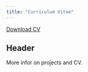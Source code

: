 ```yaml
---
title: "Curriculum Vitae"
---
```


<a href="CV.pdf#" class="download" title="Download CV as PDF">Download CV</a>			

## Header

More infor on projects and CV.
